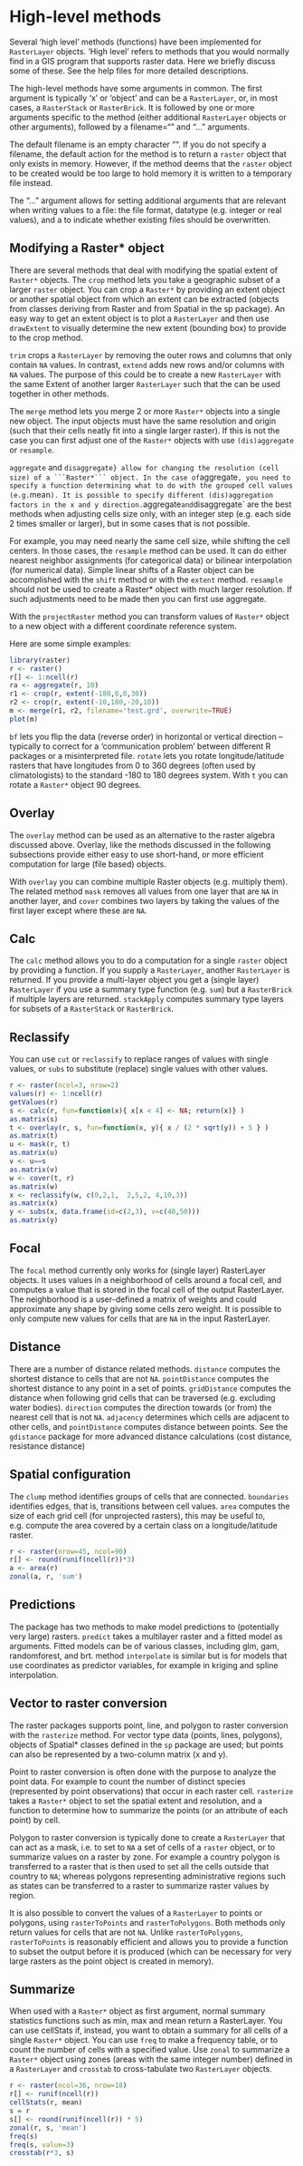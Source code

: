 # High-level methods


Several 'high level' methods (functions) have been implemented for `RasterLayer` objects. 'High level' refers to methods that you would normally find in a GIS program that supports raster data. Here we briefly discuss some of these. See the help files for more detailed descriptions.

The high-level methods have some arguments in common. The first argument is typically 'x' or 'object' and can be a `RasterLayer`, or, in most cases, a `RasterStack` or `RasterBrick`. It is followed by one or more arguments specific to the method (either additional `RasterLayer` objects or other arguments), followed by a filename="" and "..." arguments. 

The default filename is an empty character "". If you do not specify a filename, the default action for the method is to return a `raster` object that only exists in memory. However, if the method deems that the `raster` object to be created would be too large to hold memory it is written to a temporary file instead.

The "..."  argument allows for setting additional arguments that are relevant when writing values to a file: the file format, datatype (e.g. integer or real values), and a to indicate whether existing files should be overwritten. 


## Modifying a Raster* object

There are several methods that deal with modifying the spatial extent of `Raster*` objects. The `crop` method lets you take a geographic subset of a larger `raster` object. You can crop a `Raster*` by providing an extent object or another spatial object from which an extent can be extracted (objects from classes deriving from Raster and from Spatial in the sp package). An easy way to get an extent object is to plot a `RasterLayer` and then use ` drawExtent` to visually determine the new extent (bounding box) to provide to the crop method. 

`trim` crops a `RasterLayer` by removing the outer rows and columns that only contain `NA` values. In contrast, `extend` adds new rows and/or columns with `NA` values. The purpose of this could be to create a new `RasterLayer` with the same Extent of another larger `RasterLayer` such that the can be used together in other methods. 

The `merge` method lets you merge 2 or more ```Raster*``` objects into a single new object. The input objects must have the same resolution and origin (such that their cells neatly fit into a single larger raster). If this is not the case you can first adjust one of the ```Raster*``` objects with use `(dis)aggregate` or `resample`.

`aggregate` and `disaggregate} allow for changing the resolution (cell size) of a ```Raster*``` object. In the case of `aggregate`, you need to specify a function determining what to do with the grouped cell values (e.g. `mean`). It is possible to specify different (dis)aggregation factors in the x and y direction. `aggregate` and `disaggregate` are the best methods when adjusting cells size only, with an integer step (e.g. each side 2 times smaller or larger), but in some cases that is not possible. 

For example, you may need nearly the same cell size, while shifting the cell centers. In those cases, the `resample` method can be used. It can do either nearest neighbor assignments (for categorical data) or bilinear interpolation (for numerical data). Simple linear shifts of a Raster object can be accomplished with the `shift` method or with the `extent` method. `resample` should not be used to create a Raster* object with much larger resolution. If such adjustments need to be made then you can first use aggregate. 

With the `projectRaster` method you can transform values of ```Raster*``` object to a new object with a different coordinate reference system.

Here are some simple examples:
```r
library(raster)
r <- raster()
r[] <- 1:ncell(r)
ra <- aggregate(r, 10)
r1 <- crop(r, extent(-180,0,0,30))
r2 <- crop(r, extent(-10,180,-20,10))
m <- merge(r1, r2, filename='test.grd', overwrite=TRUE)
plot(m)
```

`bf` lets you flip the data (reverse order) in horizontal or vertical direction -- typically to correct for a 'communication problem' between different R packages or a misinterpreted file. `rotate` lets you rotate longitude/latitude rasters that have longitudes from 0 to 360 degrees (often used by climatologists) to the standard -180 to 180 degrees system. With `t` you can rotate a ```Raster*``` object 90 degrees.


## Overlay

The `overlay` method can be used as an alternative to the raster algebra discussed above. Overlay, like the methods discussed in the following subsections provide either easy to use short-hand, or more efficient computation for large (file based) objects. 

With `overlay` you can combine multiple Raster objects (e.g. multiply them). The related method `mask` removes all values from one layer that are `NA` in another layer, and `cover` combines two layers by taking the values of the first layer except where these are `NA`.


## Calc

The `calc` method allows you to do a computation for a single `raster` object by providing a function. If you supply a `RasterLayer`, another `RasterLayer` is returned. If you provide a multi-layer object you get a (single layer) `RasterLayer` if you use a summary type function (e.g. `sum`) but a `RasterBrick` if multiple layers are returned. `stackApply` computes summary type layers for subsets of a `RasterStack` or `RasterBrick`.


## Reclassify
You can use `cut` or `reclassify` to replace ranges of values with single values, or `subs` to substitute (replace) single values with other values. 

```r
r <- raster(ncol=3, nrow=2)
values(r) <- 1:ncell(r)
getValues(r)
s <- calc(r, fun=function(x){ x[x < 4] <- NA; return(x)} )
as.matrix(s)
t <- overlay(r, s, fun=function(x, y){ x / (2 * sqrt(y)) + 5 } )
as.matrix(t)
u <- mask(r, t)
as.matrix(u)
v <- u==s
as.matrix(v)
w <- cover(t, r)
as.matrix(w)
x <- reclassify(w, c(0,2,1,  2,5,2, 4,10,3))
as.matrix(x)
y <- subs(x, data.frame(id=c(2,3), v=c(40,50)))
as.matrix(y)
```


## Focal

The `focal` method currently only works for (single layer) RasterLayer objects. It uses values in a neighborhood of cells around a focal cell, and computes a value that is stored in the focal cell of the output RasterLayer. The neighborhood is a user-defined a matrix of weights and could approximate any shape by giving some cells zero weight. It is possible to only compute new values for cells that are `NA` in the input RasterLayer.


## Distance

There are a number of distance related methods. `distance` computes the shortest distance to cells that are not `NA`. `pointDistance` computes the shortest distance to any point in a set of points. `gridDistance` computes the distance when following grid cells that can be traversed (e.g. excluding water bodies). `direction` computes the direction towards (or from) the nearest cell that is not `NA`. `adjacency` determines which cells are adjacent to other cells, and `pointDistance` computes distance between points. See the `gdistance` package for more advanced distance calculations (cost distance, resistance distance)

## Spatial configuration

The `clump` method identifies groups of cells that are connected. `boundaries` identifies edges, that is, transitions between cell values. `area` computes the size of each grid cell (for unprojected rasters), this may be useful to, e.g. compute the area covered by a certain class on a longitude/latitude raster. 

```r
r <- raster(nrow=45, ncol=90)
r[] <- round(runif(ncell(r))*3)
a <- area(r)
zonal(a, r, 'sum')
```


## Predictions
The package has two methods to make model predictions to (potentially very large) rasters. `predict` takes a multilayer raster and a fitted model as arguments. Fitted models can be of various classes, including glm, gam, randomforest, and brt. method `interpolate` is similar but is for models that use coordinates as predictor variables, for example in kriging and spline interpolation.


## Vector to raster conversion

The raster packages supports point, line, and polygon to raster conversion with the `rasterize` method. For vector type data (points, lines, polygons), objects of Spatial* classes defined in the `sp` package are used; but points can also be represented by a two-column matrix (x and y). 

Point to raster conversion is often done with the purpose to analyze the point data. For example to count the number of distinct species (represented by point observations) that occur in each raster cell. `rasterize` takes a `Raster*` object to set the spatial extent and resolution, and a function to determine how to summarize the points (or an attribute of each point) by cell. 

Polygon to raster conversion is typically done to create a `RasterLayer` that can act as a mask, i.e. to set to `NA` a set of cells of a `raster` object, or to summarize values on a raster by zone. For example a country polygon is transferred to a raster that is then used to set all the cells outside that country to `NA`; whereas polygons representing administrative regions such as states can be transferred to a raster to summarize raster values by region. 

It is also possible to convert the values of a `RasterLayer` to points or polygons, using `rasterToPoints` and `rasterToPolygons`. Both methods only return values for cells that are not `NA`. Unlike `rasterToPolygons`, `rasterToPoints` is reasonably efficient and allows you to provide a function to subset the output before it is produced (which can be necessary for very large rasters as the point object is created in memory). 


## Summarize

When used with a ```Raster*``` object as first argument, normal summary statistics functions such as min, max and mean return a RasterLayer. You can use cellStats if, instead, you want to obtain a summary for all cells of a single ```Raster*``` object. You can use `freq` to make a frequency table, or to count the number of cells with a specified value. Use `zonal` to summarize a ```Raster*``` object using zones (areas with the same integer number) defined in a `RasterLayer` and `crosstab` to cross-tabulate two `RasterLayer` objects.

```r
r <- raster(ncol=36, nrow=18)
r[] <- runif(ncell(r))
cellStats(r, mean)
s = r
s[] <- round(runif(ncell(r)) * 5)
zonal(r, s, 'mean')
freq(s)
freq(s, value=3)
crosstab(r*3, s)
```
